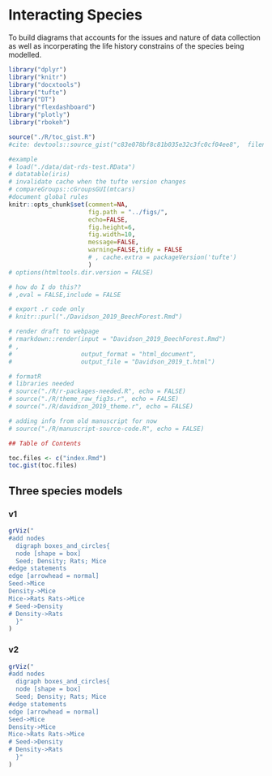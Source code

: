 # Interacting Species {#sppPro}

To build diagrams that accounts for the issues and nature of data collection as well as incorperating the life history constrains of the species being modelled.

```r
library("dplyr")
library("knitr")
library("docxtools")
library("tufte")
library("DT")
library("flexdashboard")
library("plotly")
library("rbokeh")

source("./R/toc_gist.R")
#cite: devtools::source_gist("c83e078bf8c81b035e32c3fc0cf04ee8",  filename = 'render_toc.R')

#example
# load("./data/dat-rds-test.RData")
# datatable(iris)
# invalidate cache when the tufte version changes
# compareGroups::cGroupsGUI(mtcars)
#document global rules
knitr::opts_chunk$set(comment=NA,
                      fig.path = "../figs/",
                      echo=FALSE, 
                      fig.height=6, 
                      fig.width=10,
                      message=FALSE, 
                      warning=FALSE,tidy = FALSE
                      # , cache.extra = packageVersion('tufte')
                      )
# options(htmltools.dir.version = FALSE)

# how do I do this??
# ,eval = FALSE,include = FALSE

# export .r code only
# knitr::purl("./Davidson_2019_BeechForest.Rmd")

# render draft to webpage
# rmarkdown::render(input = "Davidson_2019_BeechForest.Rmd")
# ,
#                   output_format = "html_document",
#                   output_file = "Davidson_2019_t.html")

# formatR
# libraries needed
# source("./R/r-packages-needed.R", echo = FALSE)
# source("./R/theme_raw_fig3s.r", echo = FALSE)
# source("./R/davidson_2019_theme.r", echo = FALSE)

# adding info from old manuscript for now
# source("./R/manuscript-source-code.R", echo = FALSE)

## Table of Contents
```

```r
toc.files <- c("index.Rmd")
toc.gist(toc.files)
```

## Three species models {.tabset}

### v1

```r
grViz("
#add nodes
  digraph boxes_and_circles{
  node [shape = box]
  Seed; Density; Rats; Mice
#edge statements
edge [arrowhead = normal]
Seed->Mice
Density->Mice
Mice->Rats Rats->Mice
# Seed->Density
# Density->Rats
  }"
)
```

### v2

```r
grViz("
#add nodes
  digraph boxes_and_circles{
  node [shape = box]
  Seed; Density; Rats; Mice
#edge statements
edge [arrowhead = normal]
Seed->Mice
Density->Mice
Mice->Rats Rats->Mice
# Seed->Density
# Density->Rats
  }"
)
```
